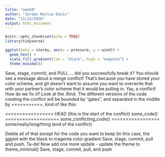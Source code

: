 ```yaml
---
title: "week8"
author: "Jordan Marisa Davis"
date: "11/24/2020"
output: html_document
---
```


```r
knitr::opts_chunk$set(echo = TRUE)
library(tidyverse)
```

```r
ggplot(data = storms, aes(x = pressure, y = wind)) +
  geom_hex() +
  scale_fill_gradient(low = "black", high = "magenta") +
  theme_minimal()
```



Save, stage, commit, and PULL … did you successfully break it? You should see a message about a merge conflict! That’s because you have stored your color scheme, and git doesn’t want to assume you want to overwrite that with your partner’s color scheme that it would be pulling in. Yay, a conflict! How do we fix it? 
Look at the .Rmd. The different versions of the code creating the conflict will be bounded by “gates”, and separated in the middle by ===========, kind of like this: 

<<<<<<<<<<<<<<<<< HEAD (this is the start of the conflict)
some_code()
===================
some_conflicting_code()
>>>>>>>>>>>>>>>>> some/really/long/thing (end of the conflict)


Delete all of that except for the code you want to keep (in this case, the ggplot with the black to magenta color gradient
Save, stage, commit, pull and push. Ta-da! 
Now add one more update - update the theme to theme_minimal()
Save, stage, commit, pull, and push
